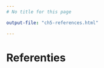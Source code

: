 ```yaml
---
# No title for this page

output-file: "ch5-references.html"

---
```


# Referenties {.unnumbered}

::: {#refs}
:::
